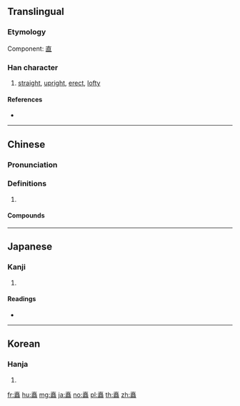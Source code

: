 {{character info/new}}
==Translingual==

===Etymology===
Component: [[直]]

===Han character===
{{Han char|rn=109|rad=目|as=19|sn=24|four=40716|canj=JMJMM|ids=⿱直⿰直直}}

# [[straight]], [[upright]], [[erect]], [[lofty]]

====References====
* {{Han ref|kx=0821.120|dkj=23836|dj=1233.040|hdz=10067.140|uh=77D7|ud=30679|bh=C5F7|bd=50679}}

----

==Chinese==
{{zh-forms}}

===Pronunciation===
{{zh-pron
|m=chù
|c=cuk1
|mc=y
|oc=y
|cat=
}}

===Definitions===
{{zh-hanzi}}

# {{rfdef|zh}}

====Compounds====
{{zh-der|矗立|峨然矗立|矗矗|矗燈|橚矗}}

----

==Japanese==

===Kanji===
{{ja-kanji|grade=|rs=目19}}

# {{defn|lang=ja|sort=目19}}

====Readings====
* {{ja-readings|on=[[ちく]] (chiku), [[しゅく]] (shuku), [[ちゅう]] (chū)|kun=[[なおい]] (naoi)|nanori=}}

----

==Korean==

===Hanja===
{{ko-hanja|hangeul=촉|eumhun=|rv=chok|mr=ch'ok|y=chok}}

# {{defn|lang=ko|sort=目19}}

[[fr:矗]]
[[hu:矗]]
[[mg:矗]]
[[ja:矗]]
[[no:矗]]
[[pl:矗]]
[[th:矗]]
[[zh:矗]]